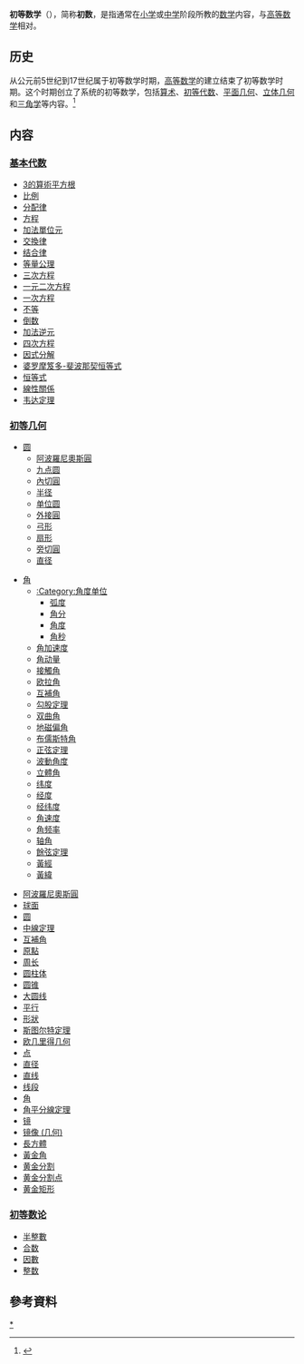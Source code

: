 {{NoteTA
|G1 = Math
}}
'''初等数学'''（{{lang-en|Elementary mathematics}}），简称'''初数'''，是指通常在[[小学|小学]]或[[中学|中学]]阶段所教的[[数学|数学]]内容，与[[高等数学|高等数学]]相对。

==历史==
从公元前5世纪到17世纪属于初等数学时期，[[高等数学|高等数学]]的建立结束了初等数学时期。这个时期创立了系统的初等数学，包括[[算术|算术]]、[[初等代数|初等代数]]、[[平面几何|平面几何]]、[[立体几何|立体几何]]和[[三角学|三角学]]等内容。<ref>{{cite web |url=http://library.thinkquest.org/C006364/GB/history/world/world2.htm |title=存档副本 |accessdate=2008-08-08 |deadurl=yes |archiveurl=https://web.archive.org/web/20050422180614/http://library.thinkquest.org/C006364/GB/history/world/world2.htm |archivedate=2005-04-22 }}</ref>

==内容==
===[[基本代数|基本代数]]===
*[[3的算術平方根|3的算術平方根]]
*[[比例|比例]]
*[[分配律|分配律]]
*[[方程|方程]]
*[[加法單位元|加法單位元]]
*[[交換律|交換律]]
*[[结合律|结合律]]
*[[等量公理|等量公理]]
*[[三次方程|三次方程]]
*[[一元二次方程|一元二次方程]]
*[[一次方程|一次方程]]
*[[不等|不等]]
*[[倒数|倒数]]
*[[加法逆元|加法逆元]]
*[[四次方程|四次方程]]
*[[因式分解|因式分解]]
*[[婆罗摩笈多-斐波那契恒等式|婆罗摩笈多-斐波那契恒等式]]
*[[恒等式|恒等式]]
*[[線性關係|線性關係]]
*[[韦达定理|韦达定理]]

===[[初等几何|初等几何]]===
*[[圆|圆]]
**[[阿波羅尼奧斯圓|阿波羅尼奧斯圓]]
**[[九点圆|九点圆]]
**[[內切圓|內切圓]]
**[[半径|半径]]
**[[单位圆|单位圆]]
**[[外接圓|外接圓]]
**[[弓形|弓形]]
**[[扇形|扇形]]
**[[旁切圓|旁切圓]]
**[[直径|直径]]

*[[角|角]]
**[[:Category:角度单位|:Category:角度单位]]
***[[弧度|弧度]]
***[[角分|角分]]
***[[角度|角度]]
***[[角秒|角秒]]
**[[角加速度|角加速度]]
**[[角动量|角动量]]
**[[接觸角|接觸角]]
**[[欧拉角|欧拉角]]
**[[互補角|互補角]]
**[[勾股定理|勾股定理]]
**[[双曲角|双曲角]]
**[[地磁偏角|地磁偏角]]
**[[布儒斯特角|布儒斯特角]]
**[[正弦定理|正弦定理]]
**[[波動角度|波動角度]]
**[[立體角|立體角]]
**[[纬度|纬度]]
**[[经度|经度]]
**[[经纬度|经纬度]]
**[[角速度|角速度]]
**[[角频率|角频率]]
**[[轴角|轴角]]
**[[餘弦定理|餘弦定理]]
**[[黃經|黃經]]
**[[黃緯|黃緯]]

*[[阿波羅尼奧斯圓|阿波羅尼奧斯圓]]
*[[球面|球面]]
*[[圆|圆]]
*[[中線定理|中線定理]]
*[[互補角|互補角]]
*[[原點|原點]]
*[[周长|周长]]
*[[圆柱体|圆柱体]]
*[[圆锥|圆锥]]
*[[大圆线|大圆线]]
*[[平行|平行]]
*[[形狀|形狀]]
*[[斯图尔特定理|斯图尔特定理]]
*[[欧几里得几何|欧几里得几何]]
*[[点|点]]
*[[直径|直径]]
*[[直线|直线]]
*[[线段|线段]]
*[[角|角]]
*[[角平分線定理|角平分線定理]]
*[[镜|镜]]
*[[镜像_(几何)|镜像 (几何)]]
*[[長方體|長方體]]
*[[黃金角|黃金角]]
*[[黄金分割|黄金分割]]
*[[黄金分割点|黄金分割点]]
*[[黄金矩形|黄金矩形]]

===[[初等数论|初等数论]]===
*[[半整數|半整數]]
*[[合数|合数]]
*[[因數|因數]]
*[[整数|整数]]

==參考資料==
<div class="references-small">
<references />
</div>

{{Authority control}}
[[Category:初等数学|*]]